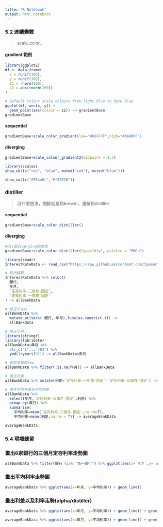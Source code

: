 ```yaml
---
title: "R Notebook"
output: html_notebook
---
```


### 5.2 連續變數

> scale_color_


#### gradient 範例
```r
library(ggplot2)
df <- data.frame(
  x = runif(100),
  y = runif(100),
  z1 = rnorm(100),
  z2 = abs(rnorm(100))
)

# Default colour scale colours from light blue to dark blue
ggplot(df, aes(x, y)) +
  geom_point(aes(colour = z2)) -> gradientBase
gradientBase
```

#### sequential
```r
gradientBase+scale_color_gradient(low="#66FFFF",high="#6600FF")
```

#### diverging
```r
gradientBase+scale_colour_gradient2(midpoint = 1.5)
```

```r
library(scales)
show_col(c("red", "blue", muted("red"), muted("blue")))
```

```r
show_col(c("#704a6c","#f58220"))
```

### distiller
> 沒什麼想法，間斷就是用brewer，連續用distiller

#### sequential
```r
gradientBase+scale_color_distiller()
```

#### diverging
```r
#div是diverging的意思
gradientBase+scale_color_distiller(type="div", palette = "PRGn")
```

```r
library(readr)
InterestRateData <- read_csv("https://raw.githubusercontent.com/tpemartin/github-data/master/InterestRateData.csv")

# 取出變數
InterestRateData %>% select(
  銀行,
  年月,
  `定存利率-三個月-固定`,
  `定存利率-一年期-固定`
) -> allBankData

# 修正class
allBankData %>% 
  mutate_at(vars(-銀行,-年月),funs(as.numeric(.))) ->
  allBankData

# 修正年月
library(stringr)
library(lubridate)
allBankData$年月 %>%
  str_c("1",.,"/01") %>%
  ymd()+years(911) -> allBankData$年月

# 移除多餘的row
allBankData %>% filter(!is.na(年月)) -> allBankData

# 產生利差
allBankData %>% mutate(利差=`定存利率-一年期-固定`-`定存利率-三個月-固定`) -> allBankData

# 產生平均利率及平均利差
allBankData %>% 
  select(年月,`定存利率-三個月-固定`,利差) %>%
  group_by(年月) %>%
  summarise(
    平均利率=mean(`定存利率-三個月-固定`,na.rm=T),
    平均利差=mean(利差,na.rm = T)) -> averageBankData

averageBankData
```

### 5.4 現場練習

### 畫出6家銀行的三個月定存利率走勢圖

```r
allBankData %>% filter(銀行 %in% "第一銀行") %>% ggplot(aes(x=`年月`,y=`定存利率-三個月-固定`)) + geom_line(aes(color=銀行), linetype = "33")
```


### 畫出平均利率走勢圖
```r
averageBankData %>% ggplot(aes(x=年月, y=平均利率)) + geom_line()
```

### 畫出利差以及利率走勢(alpha/distiller)
```r
averageBankData %>% ggplot(aes(x=年月, y=平均利率)) + geom_line() + geom_point(aes(alpha=平均利差), color="red") 
``` 

```r
averageBankData %>% ggplot(aes(x=年月, y=平均利率)) + geom_line() + geom_point(aes(color=平均利差)) + scale_color_distiller(type = "div")
```
